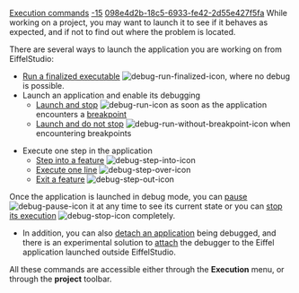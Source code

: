 [[Property:title|Execution commands]]
[[Property:weight|-15]]
[[Property:uuid|098e4d2b-18c5-6933-fe42-2d55e427f5fa]]
While working on a project, you may want to launch it to see if it behaves as expected, and if not to find out where the problem is located.

There are several ways to launch the application you are working on from EiffelStudio:
*  [[Run a finalized executable|Run a finalized executable]]  [[Image:debug-run-finalized-icon]], where no debug is possible. 
* Launch an application and enable its debugging 
**  [[Run and stop at breakpoints|Launch and stop]] [[Image:debug-run-icon]] as soon as the application encounters a [[Breakpoints|breakpoint]]  
**  [[Run without breakpoints|Launch and do not stop]] [[Image:debug-run-without-breakpoint-icon]] when encountering breakpoints 

* Execute one step in the application 
**  [[Step into a feature|Step into a feature]] [[Image:debug-step-into-icon]] 
**  [[Execute one line at a time|Execute one line]] [[Image:debug-step-over-icon]] 
**  [[Step out of a feature|Exit a feature]] [[Image:debug-step-out-icon]]


Once the application is launched in debug mode, you can [[Pause an application|pause]] [[Image:debug-pause-icon]] it at any time to see its current state or you can [[Stop a debugged application|stop its execution]] [[Image:debug-stop-icon]] completely. 

* In addition, you can also [[detach application|detach an application]] being debugged, and there is an experimental solution to [[attach application|attach]] the debugger to the Eiffel application launched outside EiffelStudio.

All these commands are accessible either through the '''Execution''' menu, or through the '''project''' toolbar. 

{{seealso| The Eiffel [[Compiler|Compiler]]  }}




